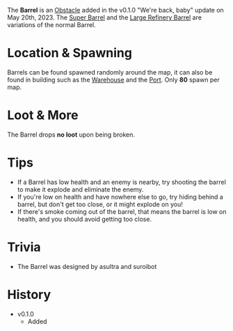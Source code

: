 The **Barrel** is an [Obstacle](/obstacles) added in the v0.1.0 "We're back, baby" update on May 20th, 2023.
The [Super Barrel](/obstacles/super_barrel) and the [Large Refinery Barrel](/obstacles/Large_Refinery_Barrel) 
  are variations of the normal Barrel.
# Location & Spawning
Barrels can be found spawned randomly around the map, it can also be found in building such as the [Warehouse](/buildings/warehouse) and the [Port](/buildings/port). Only **80** spawn per map.
# Loot & More
The Barrel drops **no loot** upon being broken.

# Tips
- If a Barrel has low health and an enemy is nearby, try shooting the barrel to make it explode and eliminate the enemy.
- If you're low on health and have nowhere else to go, try hiding behind a barrel, but don't get too close, or it might explode on you!
- If there's smoke coming out of the barrel, that means the barrel is low on health, and you should avoid getting too close.
# Trivia
- The Barrel was designed by asultra and suroibot

# History
- v0.1.0
    - Added